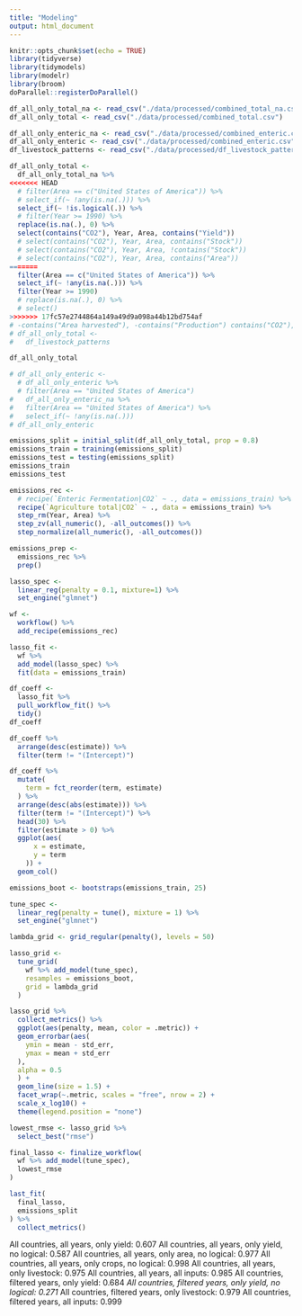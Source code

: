 ```yaml
---
title: "Modeling"
output: html_document
---
```


```r
knitr::opts_chunk$set(echo = TRUE)
library(tidyverse)
library(tidymodels)
library(modelr)
library(broom)
doParallel::registerDoParallel()
```

```r
df_all_only_total_na <- read_csv("./data/processed/combined_total_na.csv")
df_all_only_total <- read_csv("./data/processed/combined_total.csv")

df_all_only_enteric_na <- read_csv("./data/processed/combined_enteric.csv")
df_all_only_enteric <- read_csv("./data/processed/combined_enteric.csv")
df_livestock_patterns <- read_csv("./data/processed/df_livestock_patterns.csv")
```

```r
df_all_only_total <-
  df_all_only_total_na %>%
<<<<<<< HEAD
  # filter(Area == c("United States of America")) %>%
  # select_if(~ !any(is.na(.))) %>%
  select_if(~ !is.logical(.)) %>%
  # filter(Year >= 1990) %>%
  replace(is.na(.), 0) %>%
  select(contains("CO2"), Year, Area, contains("Yield"))
  # select(contains("CO2"), Year, Area, contains("Stock"))
  # select(contains("CO2"), Year, Area, !contains("Stock"))
  # select(contains("CO2"), Year, Area, contains("Area"))
=======
  filter(Area == c("United States of America")) %>%
  select_if(~ !any(is.na(.))) %>%
  filter(Year >= 1990)
  # replace(is.na(.), 0) %>%
  # select()
>>>>>>> 17fc57e2744864a149a49d9a098a44b12bd754af
# -contains("Area harvested"), -contains("Production") contains("CO2"), Year, Area, contains("Yield") , -contains("Stocks")
# df_all_only_total <-
#   df_livestock_patterns

df_all_only_total

# df_all_only_enteric <-
  # df_all_only_enteric %>%
  # filter(Area == "United States of America")
#   df_all_only_enteric_na %>%
#   filter(Area == "United States of America") %>%
#   select_if(~ !any(is.na(.)))
# df_all_only_enteric
```


```r
emissions_split = initial_split(df_all_only_total, prop = 0.8)
emissions_train = training(emissions_split)
emissions_test = testing(emissions_split)
emissions_train
emissions_test
```

```r
emissions_rec <-
  # recipe(`Enteric Fermentation|CO2` ~ ., data = emissions_train) %>%
  recipe(`Agriculture total|CO2` ~ ., data = emissions_train) %>%
  step_rm(Year, Area) %>%
  step_zv(all_numeric(), -all_outcomes()) %>%
  step_normalize(all_numeric(), -all_outcomes())

emissions_prep <-
  emissions_rec %>%
  prep()
```

```r
lasso_spec <-
  linear_reg(penalty = 0.1, mixture=1) %>%
  set_engine("glmnet")

wf <-
  workflow() %>%
  add_recipe(emissions_rec)

lasso_fit <-
  wf %>%
  add_model(lasso_spec) %>%
  fit(data = emissions_train)

df_coeff <-
  lasso_fit %>%
  pull_workflow_fit() %>%
  tidy()
df_coeff
```

```r
df_coeff %>%
  arrange(desc(estimate)) %>%
  filter(term != "(Intercept)")
```

```r
df_coeff %>% 
  mutate(
    term = fct_reorder(term, estimate)
  ) %>% 
  arrange(desc(abs(estimate))) %>% 
  filter(term != "(Intercept)") %>%
  head(30) %>%
  filter(estimate > 0) %>%
  ggplot(aes(
      x = estimate,
      y = term
    )) +
  geom_col()
```

```r
emissions_boot <- bootstraps(emissions_train, 25)

tune_spec <-
  linear_reg(penalty = tune(), mixture = 1) %>%
  set_engine("glmnet")

lambda_grid <- grid_regular(penalty(), levels = 50)
```

```r
lasso_grid <-
  tune_grid(
    wf %>% add_model(tune_spec),
    resamples = emissions_boot,
    grid = lambda_grid
  )
```

```r
lasso_grid %>%
  collect_metrics() %>%
  ggplot(aes(penalty, mean, color = .metric)) +
  geom_errorbar(aes(
    ymin = mean - std_err,
    ymax = mean + std_err
  ),
  alpha = 0.5
  ) +
  geom_line(size = 1.5) +
  facet_wrap(~.metric, scales = "free", nrow = 2) +
  scale_x_log10() +
  theme(legend.position = "none")
```

```r
lowest_rmse <- lasso_grid %>%
  select_best("rmse")

final_lasso <- finalize_workflow(
  wf %>% add_model(tune_spec),
  lowest_rmse
)
```

```r
last_fit(
  final_lasso,
  emissions_split
) %>%
  collect_metrics()
```


 All countries, all years, only yield: 0.607
 All countries, all years, only yield, no logical: 0.587
 All countries, all years, only area, no logical: 0.977
 All countries, all years, only crops, no logical: 0.998
 All countries, all years, only livestock: 0.975
 All countries, all years, all inputs: 0.985
 All countries, filtered years, only yield: 0.684
*All countries, filtered years, only yield, no logical: 0.271*
 All countries, filtered years, only livestock: 0.979
 All countries, filtered years, all inputs: 0.999

















  








